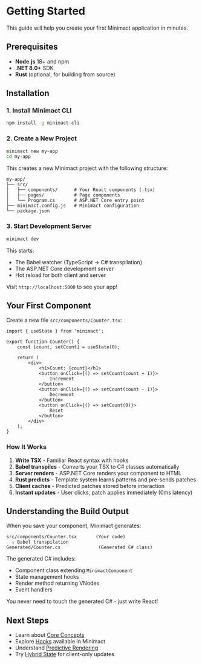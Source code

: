# Getting Started

This guide will help you create your first Minimact application in minutes.

## Prerequisites

- **Node.js** 18+ and npm
- **.NET 8.0+** SDK
- **Rust** (optional, for building from source)

## Installation

### 1. Install Minimact CLI

```bash
npm install -g minimact-cli
```

### 2. Create a New Project

```bash
minimact new my-app
cd my-app
```

This creates a new Minimact project with the following structure:

```
my-app/
├── src/
│   ├── components/      # Your React components (.tsx)
│   ├── pages/           # Page components
│   └── Program.cs       # ASP.NET Core entry point
├── minimact.config.js   # Minimact configuration
└── package.json
```

### 3. Start Development Server

```bash
minimact dev
```

This starts:
- The Babel watcher (TypeScript → C# transpilation)
- The ASP.NET Core development server
- Hot reload for both client and server

Visit `http://localhost:5000` to see your app!

## Your First Component

Create a new file `src/components/Counter.tsx`:

```tsx
import { useState } from 'minimact';

export function Counter() {
    const [count, setCount] = useState(0);

    return (
        <div>
            <h1>Count: {count}</h1>
            <button onClick={() => setCount(count + 1)}>
                Increment
            </button>
            <button onClick={() => setCount(count - 1)}>
                Decrement
            </button>
            <button onClick={() => setCount(0)}>
                Reset
            </button>
        </div>
    );
}
```

### How It Works

1. **Write TSX** - Familiar React syntax with hooks
2. **Babel transpiles** - Converts your TSX to C# classes automatically
3. **Server renders** - ASP.NET Core renders your component to HTML
4. **Rust predicts** - Template system learns patterns and pre-sends patches
5. **Client caches** - Predicted patches stored before interaction
6. **Instant updates** - User clicks, patch applies immediately (0ms latency)

## Understanding the Build Output

When you save your component, Minimact generates:

```
src/components/Counter.tsx       (Your code)
  ↓ Babel transpilation
Generated/Counter.cs              (Generated C# class)
```

The generated C# includes:
- Component class extending `MinimactComponent`
- State management hooks
- Render method returning VNodes
- Event handlers

You never need to touch the generated C# - just write React!

## Next Steps

- Learn about [Core Concepts](/guide/concepts)
- Explore [Hooks](/guide/hooks) available in Minimact
- Understand [Predictive Rendering](/guide/predictive-rendering)
- Try [Hybrid State](/guide/hybrid-state) for client-only updates
